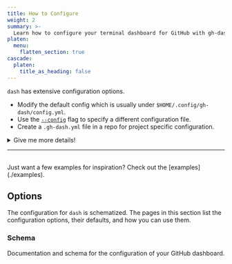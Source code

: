 ```yaml
---
title: How to Configure
weight: 2
summary: >-
  Learn how to configure your terminal dashboard for GitHub with gh-dash.
platen:
  menu:
    flatten_section: true
cascade:
  platen:
    title_as_heading: false
---
```



`dash` has extensive configuration options.

- Modify the default config which is usually under `$HOME/.config/gh-dash/config.yml`.
- Use the [`--config`][01] flag to specify a different configuration file.
- Create a `.gh-dash.yml` file in a repo for project specific configuration.

<details>
  <summary>Give me more details!</summary>
  Using the following logic:
1. If `$GH_DASH_CONFIG` is a non-empty string, `dash` will use this file for
   its configuration.
2. If `$GH_DASH_CONFIG` isn't set and you're in a git repository, it will look for `.gh-dash.yml` or `.gh-dash.yaml`
   in the repository root.
3. If neither of the above applies, then:
  - If `$XDG_CONFIG_HOME` is a non-empty string, the default path is `$XDG_CONFIG_HOME/gh-dash/config.yml`.
  - If `$XDG_CONFIG_HOME` isn't set, then:
    - On Linux and macOS systems, the default path is `$HOME/.config/gh-dash/config.yml`.
    - On Windows systems, the default path is `%USERPROFILE%\.config\gh-dash\config.yml`.

</details>

---

<br />

<Aside type="tip">
  Just want a few examples for inspiration? Check out the
  [examples](./examples).
</Aside>

[01]: /getting-started/usage/#--config

## Options

The configuration for `dash` is schematized. The pages in this section list the configuration
options, their defaults, and how you can use them.

### Schema

Documentation and schema for the configuration of your GitHub dashboard.

<CardGrid>
  <LinkCard
    title="Schema"
    href="./schema"
    description="Configure your IDE to autocomplete when editing the config file"
  />
  <LinkCard
    title="Defaults"
    href="./defaults"
    description="Documentation for the default setting options for your GitHub dashboard."
  />
  <LinkCard
    title="Searching"
    href="./searching"
    description="How to search and filter issues and prs"
  />
  <LinkCard
    title="PR Section"
    href="./pr-section"
    description="Documentation for configuring the PR sections of your GitHub dashboard."
  />
  <LinkCard
    title="Issue Section"
    href="./issue-section"
    description="Documentation for configuring the issue's sections of your GitHub dashboard."
  />
  <LinkCard
    title="Keybindings"
    href="./keybindings"
    description="Documentation for defining commands for your GitHub dashboard."
  />
  <LinkCard
    title="Layout"
    href="./layout/options"
    description="Documentation for configuring your GitHub dashboard’s layout."
  />
  <LinkCard
    title="Theme"
    href="./theme"
    description="Documentation for configuring your GitHub dashboard’s theme."
  />
</CardGrid>
